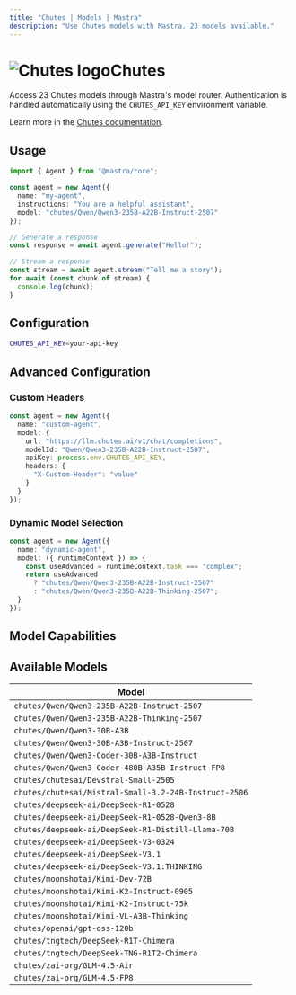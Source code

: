 ```yaml
---
title: "Chutes | Models | Mastra"
description: "Use Chutes models with Mastra. 23 models available."
---
```


# <img src="https://models.dev/logos/chutes.svg" alt="Chutes logo" className="inline w-8 h-8 mr-2 align-middle dark:invert dark:brightness-0 dark:contrast-200" />Chutes

Access 23 Chutes models through Mastra's model router. Authentication is handled automatically using the `CHUTES_API_KEY` environment variable.

Learn more in the [Chutes documentation](https://llm.chutes.ai).

## Usage

```typescript
import { Agent } from "@mastra/core";

const agent = new Agent({
  name: "my-agent",
  instructions: "You are a helpful assistant",
  model: "chutes/Qwen/Qwen3-235B-A22B-Instruct-2507"
});

// Generate a response
const response = await agent.generate("Hello!");

// Stream a response
const stream = await agent.stream("Tell me a story");
for await (const chunk of stream) {
  console.log(chunk);
}
```

## Configuration

```bash
CHUTES_API_KEY=your-api-key
```

## Advanced Configuration

### Custom Headers

```typescript
const agent = new Agent({
  name: "custom-agent",
  model: {
    url: "https://llm.chutes.ai/v1/chat/completions",
    modelId: "Qwen/Qwen3-235B-A22B-Instruct-2507",
    apiKey: process.env.CHUTES_API_KEY,
    headers: {
      "X-Custom-Header": "value"
    }
  }
});
```

### Dynamic Model Selection

```typescript
const agent = new Agent({
  name: "dynamic-agent",
  model: ({ runtimeContext }) => {
    const useAdvanced = runtimeContext.task === "complex";
    return useAdvanced 
      ? "chutes/Qwen/Qwen3-235B-A22B-Instruct-2507"
      : "chutes/Qwen/Qwen3-235B-A22B-Thinking-2507";
  }
});
```

## Model Capabilities


<ProviderCapabilitiesTable providerId="chutes" limit={10} />

## Available Models

| Model |
|-------|
| `chutes/Qwen/Qwen3-235B-A22B-Instruct-2507` |
| `chutes/Qwen/Qwen3-235B-A22B-Thinking-2507` |
| `chutes/Qwen/Qwen3-30B-A3B` |
| `chutes/Qwen/Qwen3-30B-A3B-Instruct-2507` |
| `chutes/Qwen/Qwen3-Coder-30B-A3B-Instruct` |
| `chutes/Qwen/Qwen3-Coder-480B-A35B-Instruct-FP8` |
| `chutes/chutesai/Devstral-Small-2505` |
| `chutes/chutesai/Mistral-Small-3.2-24B-Instruct-2506` |
| `chutes/deepseek-ai/DeepSeek-R1-0528` |
| `chutes/deepseek-ai/DeepSeek-R1-0528-Qwen3-8B` |
| `chutes/deepseek-ai/DeepSeek-R1-Distill-Llama-70B` |
| `chutes/deepseek-ai/DeepSeek-V3-0324` |
| `chutes/deepseek-ai/DeepSeek-V3.1` |
| `chutes/deepseek-ai/DeepSeek-V3.1:THINKING` |
| `chutes/moonshotai/Kimi-Dev-72B` |
| `chutes/moonshotai/Kimi-K2-Instruct-0905` |
| `chutes/moonshotai/Kimi-K2-Instruct-75k` |
| `chutes/moonshotai/Kimi-VL-A3B-Thinking` |
| `chutes/openai/gpt-oss-120b` |
| `chutes/tngtech/DeepSeek-R1T-Chimera` |
| `chutes/tngtech/DeepSeek-TNG-R1T2-Chimera` |
| `chutes/zai-org/GLM-4.5-Air` |
| `chutes/zai-org/GLM-4.5-FP8` |
